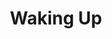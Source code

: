 ---
title: "Waking Up"
bookCover: "/assets/book-covers/waking-up.jpg"
slug: "waking-up"
bookAuthor: "Sam Harris"
rating: 6
done: false
tags: []
summary: false
detailedNotes: false
amazonLink: ""
amazonAffiliateLink: ""
---